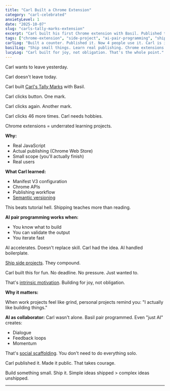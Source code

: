 ```yaml
---
title: "Carl Built a Chrome Extension"
category: "carl-celebrated"
anxietyLevel: 1
date: "2025-10-07"
slug: "carls-tally-marks-extension"
excerpt: "Carl built his first Chrome extension with Basil. Published to Chrome Web Store. Turns out shipping is actually fun."
tags: ["chrome-extension", "side-project", "ai-pair-programming", "shipping"]
carlLog: "Built a counter. Published it. Now 4 people use it. Carl is influencer now?"
basilLog: "Ship small things. Learn real publishing. Chrome extensions beat tutorial hell."
lucyLog: "Carl built for joy, not obligation. That's the whole point."
---
```


<CarlSection>

Carl wants to leave yesterday.

Carl doesn't leave today.

Carl built [Carl's Tally Marks](https://chromewebstore.google.com/detail/carls-tally-marks/nlbbaaameliooepffcddnmfckgoaphan) with Basil.

Carl clicks button. One mark.

Carl clicks again. Another mark.

Carl clicks 46 more times. Carl needs hobbies.

</CarlSection>

<BasilSection>

Chrome extensions = underrated learning projects.

**Why:**
- Real JavaScript
- Actual publishing (Chrome Web Store)
- Small scope (you'll actually finish)
- Real users

**What Carl learned:**
- Manifest V3 configuration
- Chrome APIs
- Publishing workflow
- [Semantic versioning](https://semver.org/)

This beats tutorial hell. Shipping teaches more than reading.

**AI pair programming works when:**
- You know what to build
- You can validate the output
- You iterate fast

AI accelerates. Doesn't replace skill. Carl had the idea. AI handled boilerplate.

[Ship side projects](https://www.swyx.io/learn-in-public). They compound.

</BasilSection>

<LucySection>

Carl built this for fun. No deadline. No pressure. Just wanted to.

That's [intrinsic motivation](https://en.wikipedia.org/wiki/Motivation#Intrinsic_and_extrinsic). Building for joy, not obligation.

**Why it matters:**

When work projects feel like grind, personal projects remind you: "I actually like building things."

**AI as collaborator:** Carl wasn't alone. Basil pair programmed. Even "just AI" creates:
- Dialogue
- Feedback loops
- Momentum

That's [social scaffolding](https://en.wikipedia.org/wiki/Instructional_scaffolding). You don't need to do everything solo.

Carl published it. Made it public. That takes courage.

Build something small. Ship it. Simple ideas shipped > complex ideas unshipped.

</LucySection>

---